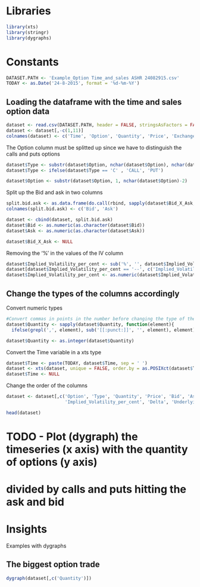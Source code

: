 # Libraries

```r
library(xts)
library(stringr)
library(dygraphs)
```

# Constants

```r
DATASET.PATH <- 'Example_Option Time_and_sales ASHR 24082915.csv'
TODAY <- as.Date('24-8-2015', format = '%d-%m-%Y')
```

## Loading the dataframe with the time and sales option data

```r

dataset <- read.csv(DATASET.PATH, header = FALSE, stringsAsFactors = FALSE, sep = ';')
dataset <- dataset[,-c(1,11)]
colnames(dataset) <- c('Time', 'Option', 'Quantity', 'Price', 'Exchange', 'Bid_X_Ask', 'Delta', 'Implied_Volatility_per_cent', 'Underlying')
```

The Option column must be splitted up since we have to distinguish the calls and puts options

```r
dataset$Type <- substr(dataset$Option, nchar(dataset$Option), nchar(dataset$Option))
dataset$Type <- ifelse(dataset$Type == 'C' , 'CALL', 'PUT')

dataset$Option <- substr(dataset$Option, 1, nchar(dataset$Option)-2)
```

Split up the Bid and ask in two columns

```r
split.bid.ask <- as.data.frame(do.call(rbind, sapply(dataset$Bid_X_Ask, USE.NAMES = FALSE, function(bid_ask){strsplit(bid_ask, 'x')})))
colnames(split.bid.ask) <- c('Bid', 'Ask')

dataset <- cbind(dataset, split.bid.ask)
dataset$Bid <- as.numeric(as.character(dataset$Bid))
dataset$Ask <- as.numeric(as.character(dataset$Ask))

dataset$Bid_X_Ask <- NULL
```

Removing the '%' in the values of the IV column
```r
dataset$Implied_Volatility_per_cent <- sub('%', '', dataset$Implied_Volatility_per_cent)
dataset[dataset$Implied_Volatility_per_cent == '--', c('Implied_Volatility_per_cent')] <- NA
dataset$Implied_Volatility_per_cent <- as.numeric(dataset$Implied_Volatility_per_cent)
```

## Change the types of the columns accordingly

Convert numeric types

```r
#Convert commas in points in the number before changing the type of the Quantity column
dataset$Quantity <- sapply(dataset$Quantity, function(element){
  ifelse(grepl(',', element), sub('[[:punct:]]', '', element), element)})

dataset$Quantity <- as.integer(dataset$Quantity)
```

Convert the Time variable in a xts type

```r
dataset$Time <- paste(TODAY, dataset$Time, sep = ' ')
dataset <- xts(dataset, unique = FALSE, order.by = as.POSIXct(dataset$Time))
dataset$Time <- NULL
```

Change the order of the columns

```r
dataset <- dataset[,c('Option', 'Type', 'Quantity', 'Price', 'Bid', 'Ask',
                      'Implied_Volatility_per_cent', 'Delta', 'Underlying', 'Exchange')]
```

```r
head(dataset)
```

# TODO - Plot (dygraph) the timeseries (x axis) with the quantity of options (y axis)
#        divided by calls and puts hitting the ask and bid

# Insights

Examples with dygraphs

## The biggest option trade 

```r
dygraph(dataset[,c('Quantity')])
```


